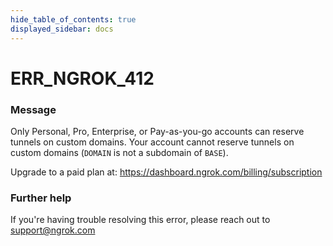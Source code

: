 ```yaml
---
hide_table_of_contents: true
displayed_sidebar: docs
---
```



# ERR_NGROK_412

### Message

Only Personal, Pro, Enterprise, or Pay-as-you-go accounts can reserve tunnels on custom domains.
Your account cannot reserve tunnels on custom domains (`DOMAIN` is not a subdomain of `BASE`).

Upgrade to a paid plan at: https://dashboard.ngrok.com/billing/subscription

<ErrorDetails error="err_ngrok_412" />

### Further help

If you're having trouble resolving this error, please reach out to [support@ngrok.com](mailto:support@ngrok.com?subject=Help%20with%20ERR_NGROK_412)

